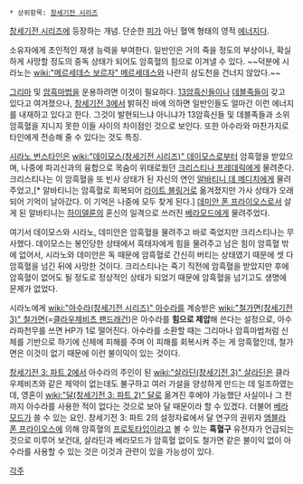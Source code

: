  * 상위항목: [[창세기전 시리즈]]

[[창세기전 시리즈]]에 등장하는 개념. 단순한 [[피]]가 아닌 혈액 형태의 영적 [[에너지]]다.

소유자에게 초인적인 재생 능력을 부여한다. 일반인은 거의 죽을 정도의 부상이나, 확실하게 사망할 정도의 중독 상태가 되어도 암흑혈의 힘으로 이겨낼 수 있다. ~~덕분에 시라노는 [[wiki:"메르세데스 보르자" 메르세데스]]와 나란히 삼도천을 건너지 않았다.~~

[[그리마]] 및 [[암흑마법]]을 운용하려면 이것이 필요하다. [[13암흑신]]들이나 [[데블족]]들이 갖고 있다고 여겨졌으나, [[창세기전 3]]에서 밝혀진 바에 의하면 일반인들도 얼마간 이런 에너지를 내재하고 있다고 한다. 그것이 발현되느냐 아니냐가 13암흑신들 및 데블족들과 소위 암흑혈을 지니지 못한 이들 사이의 차이점인 것으로 보인다. 또한 아수라와 마찬가지로 타인에게 전승해 줄 수 있다는 것도 특징.

[[시라노 번스타인]]은 [[wiki:"데이모스(창세기전 시리즈)" 데이모스]]로부터 암흑혈을 받았으며, 나중에 파괴신과의 융합으로 목숨이 위태로웠던 [[크리스티나 프레데릭]]에게 물려준다. 크리스티나는 이 암흑혈을 또 빈사 상태가 된 자신의 연인 [[알바티니 데 메디치]]에게 물려주었고,[* 알바티니는 암흑혈로 회복되어 [[라이트 블링거]]로 옮겨졌지만 가사 상태가 오래 되어 기억이 날아갔다. 이 기억은 나중에 모두 찾게 된다.] [[데미안 폰 프라이오스]]로서 살게 된 알바티니는 [[하이델룬]]의 혼신의 일격으로 쓰러진 [[베라모드]]에게 물려주었다.

여기서 데이모스와 시라노, 데미안은 암흑혈을 물려주고 바로 죽었지만 크리스티나는 무사했다. 데이모스는 봉인당한 상태에서 흑태자에게 힘을 물려주고 남은 힘이 암흑혈 밖에 없어서, 시라노와 데미안은 독 때문에 암흑혈로 간신히 버티는 상태였기 때문에 셋 다 암흑혈을 넘긴 뒤에 사망한 것이다. 크리스티나는 죽기 직전에 암흑혈을 받았지만 후에 암흑혈이 없어도 될 정도로 정상적인 상태가 되었기 때문에 암흑혈을 넘기고도 생명에 문제가 없었다.

시라노에게 [[wiki:"아수라(창세기전 시리즈)" 아수라]]를 계승받은 [[wiki:"철가면(창세기전 3)" 철가면]](=[[클라우제비츠 팬드래건]])은 아수라를 '''힘으로 제압'''해 쓴다는 설정으로, 아수라파천무를 쓰면 HP가 1로 떨어진다. 아수라를 소환할 때는 그리마나 암흑마법처럼 신체를 기반으로 하기에 신체에 피해를 주며 이 피해를 회복시켜 주는 게 암흑혈인데, 철가면은 이것이 없기 때문에 이런 불이익이 있는 것이다.

[[창세기전 3: 파트 2]]에서 아수라의 주인이 된 [[wiki:"살라딘(창세기전 3)" 살라딘]]은 클라우제비츠와 같은 제약이 없는데도 불구하고 여러 가설을 양성하게 만드는 데 일조하였는데, 영혼이 [[wiki:"달(창세기전 3: 파트 2)" 달]]로 옮겨진 후에야 가능했단 사실이나 그 전까지 아수라를 사용한 적이 없다는 것으로 보아 달 때문이라 할 수 있겠다. 더불어 [[베라모드]]가 쓸 수 있는 요인. 창세기전 3: 파트 2의 설정자료에서 달 연구의 권위자 [[엠블라 폰 프라이오스]]에 의해 암흑혈의 [[프로토타입]]이라고 볼 수 있는 '''흑혈구''' 유전자가 언급되는 것으로 미루어 보건대, 살라딘과 베라모드가 암흑혈 없이도 철가면 같은 불이익 없이 아수라를 사용할 수 있는 것은 이것과 관련이 있을 가능성이 있다.

[[각주]]
